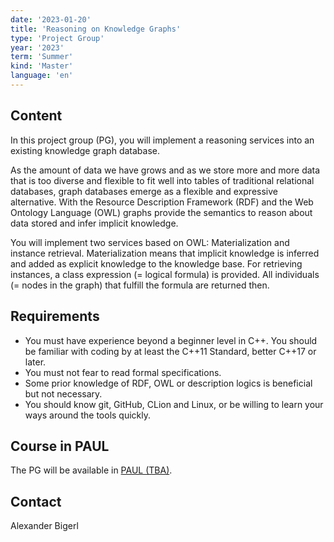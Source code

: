 ```yaml
---
date: '2023-01-20'
title: 'Reasoning on Knowledge Graphs'
type: 'Project Group'
year: '2023'
term: 'Summer'
kind: 'Master'
language: 'en'
---
```



## Content

In this  project group (PG), you will implement a reasoning services into an existing knowledge graph database. 

As the amount of data we have grows and as we store more and more data that is too diverse and flexible to fit well into tables of traditional relational databases, graph databases emerge as a flexible and expressive alternative. With the Resource Description Framework (RDF) and the Web Ontology Language (OWL) graphs provide the semantics to reason about data stored and infer implicit knowledge. 

You will implement two services based on OWL: Materialization and instance retrieval. Materialization means that implicit knowledge is inferred and added as explicit knowledge to the knowledge base. For retrieving instances, a class expression (= logical formula) is provided. All individuals (= nodes in the graph) that fulfill the formula are returned then. 

## Requirements

- You must have experience beyond a beginner level in C++. You should be familiar with coding by at least the C++11 Standard, better C++17 or later.
- You must not fear to read formal specifications.
- Some prior knowledge of RDF, OWL or description logics is beneficial but not necessary. 
- You should know git, GitHub, CLion and Linux, or be willing to learn your ways around the tools quickly.




## Course in PAUL

The PG will be available in
[PAUL (TBA)](https://paul.uni-paderborn.de/).


## Contact

<Link to="/AlexanderBigerl">Alexander Bigerl</Link>
